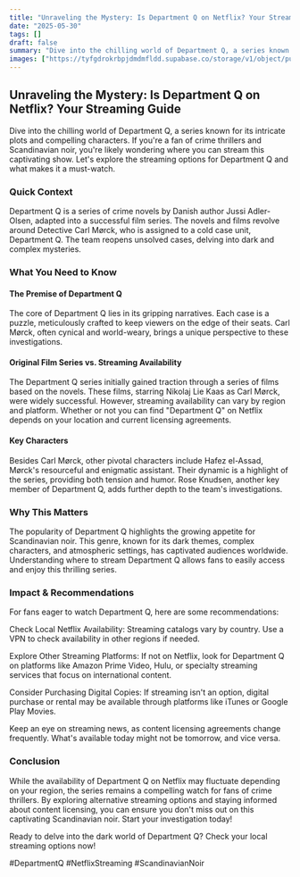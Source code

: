 ```yaml
---
title: "Unraveling the Mystery: Is Department Q on Netflix? Your Streaming Guide"
date: "2025-05-30"
tags: []
draft: false
summary: "Dive into the chilling world of Department Q, a series known for its intricate plots and compelling characters. If you're a fan of crime thrillers and Scandinavian noir, you're likely wondering where you can stream this captivating show. Let's explore the streaming options for Department Q and what makes it a must-watch."
images: ["https://tyfgdrokrbpjdmdmfldd.supabase.co/storage/v1/object/public/image/2025-05-30-12-03-56-961+02-00.jpg"]
---
```




## Unraveling the Mystery: Is Department Q on Netflix? Your Streaming Guide

Dive into the chilling world of Department Q, a series known for its intricate plots and compelling characters. If you're a fan of crime thrillers and Scandinavian noir, you're likely wondering where you can stream this captivating show. Let's explore the streaming options for Department Q and what makes it a must-watch.

### Quick Context

Department Q is a series of crime novels by Danish author Jussi Adler-Olsen, adapted into a successful film series. The novels and films revolve around Detective Carl Mørck, who is assigned to a cold case unit, Department Q. The team reopens unsolved cases, delving into dark and complex mysteries.

### What You Need to Know

#### The Premise of Department Q

The core of Department Q lies in its gripping narratives. Each case is a puzzle, meticulously crafted to keep viewers on the edge of their seats. Carl Mørck, often cynical and world-weary, brings a unique perspective to these investigations.

#### Original Film Series vs. Streaming Availability

The Department Q series initially gained traction through a series of films based on the novels. These films, starring Nikolaj Lie Kaas as Carl Mørck, were widely successful. However, streaming availability can vary by region and platform. Whether or not you can find "Department Q" on Netflix depends on your location and current licensing agreements.

#### Key Characters

Besides Carl Mørck, other pivotal characters include Hafez el-Assad, Mørck's resourceful and enigmatic assistant. Their dynamic is a highlight of the series, providing both tension and humor. Rose Knudsen, another key member of Department Q, adds further depth to the team's investigations.

### Why This Matters

The popularity of Department Q highlights the growing appetite for Scandinavian noir. This genre, known for its dark themes, complex characters, and atmospheric settings, has captivated audiences worldwide. Understanding where to stream Department Q allows fans to easily access and enjoy this thrilling series.

### Impact & Recommendations

For fans eager to watch Department Q, here are some recommendations:

Check Local Netflix Availability: Streaming catalogs vary by country. Use a VPN to check availability in other regions if needed.

Explore Other Streaming Platforms: If not on Netflix, look for Department Q on platforms like Amazon Prime Video, Hulu, or specialty streaming services that focus on international content.

Consider Purchasing Digital Copies: If streaming isn't an option, digital purchase or rental may be available through platforms like iTunes or Google Play Movies.

Keep an eye on streaming news, as content licensing agreements change frequently. What's available today might not be tomorrow, and vice versa.

### Conclusion

While the availability of Department Q on Netflix may fluctuate depending on your region, the series remains a compelling watch for fans of crime thrillers. By exploring alternative streaming options and staying informed about content licensing, you can ensure you don't miss out on this captivating Scandinavian noir. Start your investigation today!

Ready to delve into the dark world of Department Q? Check your local streaming options now!

#DepartmentQ
#NetflixStreaming
#ScandinavianNoir
